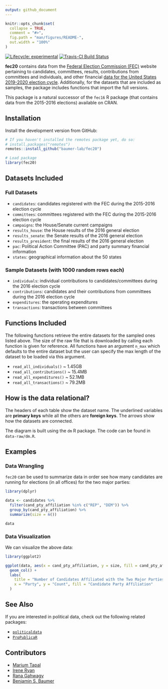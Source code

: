 ```yaml
---
output: github_document
---
```


<!-- README.md is generated from README.Rmd. Please edit that file -->


```r
knitr::opts_chunk$set(
  collapse = TRUE,
  comment = "#>",
  fig.path = "man/figures/README-",
  out.width = "100%"
)
```


<!-- # fec20 <img src="data-raw/Sticker/hex_fec20.png" align="right" height=140/> -->

<!-- badges: start -->
[![Lifecycle: experimental](https://img.shields.io/badge/lifecycle-experimental-orange.svg)](https://www.tidyverse.org/lifecycle/#experimental)
<!-- [![CRAN status](https://r-pkg.org/badges/version/fec20)](https://CRAN.R-project.org/package=fec20) -->
[![Travis-CI Build Status](https://travis-ci.org/baumer-lab/fec20.svg?branch=master)](https://travis-ci.org/baumer-lab/fec20)
<!-- [![CRAN RStudio mirror downloads](https://cranlogs.r-pkg.org/badges/fec20)](https://www.r-pkg.org:443/pkg/fec20) -->
<!-- badges: end -->


**fec20** contains data from the [Federal Election Commission (FEC)](https://www.fec.gov/) website pertaining to candidates, committees, results, contributions from committees and individuals, and other financial [data for the United States 2019-2020 election cycle](https://www.fec.gov/data/browse-data/?tab=bulk-data). Additionally, for the datasets that are included as samples, the package includes functions that import the full versions.

This package is a natural successor of the `fec16` R package (that contains data from the 2015-2016 elections) available on CRAN. 


## Installation

Install the development version from GitHub:

```r
# If you haven't installed the remotes package yet, do so:
# install.packages("remotes")
remotes::install_github("baumer-lab/fec20")
```

```r
# Load package
library(fec20)
```

## Datasets Included

### Full Datasets

- `candidates`: candidates registered with the FEC during the 2015-2016 election cycle
- `committees`: committees registered with the FEC during the 2015-2016 election cycle
- `campaigns`: the House/Senate current campaigns
- `results_house`: the House results of the 2016 general election
- `results_senate`: the Senate results of the 2016 general election
- `results_president`: the final results of the 2016 general election
- `pac`: Political Action Committee (PAC) and party summary financial information
- `states`: geographical information about the 50 states

### Sample Datasets (with 1000 random rows each)

- `individuals`: individual contributions to candidates/committees during the 2016 election cycle
- `contributions`: candidates and their contributions from committees during the 2016 election cycle
- `expenditures`: the operating expenditures 
- `transactions`: transactions between committees

## Functions Included

The following functions retrieve the entire datasets for the sampled ones listed above. The size of the raw file that is downloaded by calling each function is given for reference. All functions have an argument `n_max` which defaults to the entire dataset but the user can specify the max length of the dataset to be loaded via this argument.

- `read_all_individuals()` \~ 1.45GB
- `read_all_contributions()` \~ 15.4MB
- `read_all_expenditures()` \~ 52.1MB
- `read_all_transactions()` \~ 79.2MB

## How is the data relational?

The headers of each table show the dataset name. The underlined variables are **primary keys** while all the others are **foreign keys**. The arrows show how the datasets are connected. 

<!-- <img src="inst/fec20-dm.jpeg" align="center"/> -->

The diagram is built using the `dm` R package. The code can be found in `data-raw/dm.R`.

## Examples

### Data Wrangling 

`fec20` can be used to summarize data in order see how many candidates are running for elections (in all offices) for the two major parties:

```r
library(dplyr)

data <- candidates %>%
  filter(cand_pty_affiliation %in% c("REP", "DEM")) %>%
  group_by(cand_pty_affiliation) %>%
  summarize(size = n())

data
```

### Data Visualization 

We can visualize the above data:

```r
library(ggplot2)

ggplot(data, aes(x = cand_pty_affiliation, y = size, fill = cand_pty_affiliation)) +
  geom_col() +
  labs(
    title = "Number of Candidates Affiliated with the Two Major Parties",
    x = "Party", y = "Count", fill = "Candidate Party Affiliation"
  )
```

## See Also

If you are interested in political data, check out the following related packages:

- [`politicaldata`](https://github.com/elliottmorris/politicaldata/)
- [`ProPublicaR`](https://github.com/dietrichson/ProPublicaR)

## Contributors

 - [Marium Tapal](https://github.com/mariumtapal)
 - [Irene Ryan](https://github.com/ireneryan)
 - [Rana Gahwagy](https://github.com/ranawg)
 - [Benjamin S. Baumer](https://github.com/beanumber)
